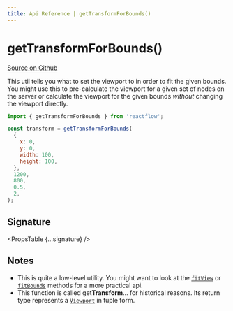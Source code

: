 ```yaml
---
title: Api Reference | getTransformForBounds()
---
```



# getTransformForBounds()

[Source on Github](https://github.com/wbkd/react-flow/blob/bacaa99c73b347856f63c5d495f5a0829be1e431/packages/core/src/utils/graph.ts/#L273)

This util tells you what to set the viewport to in order to fit the given bounds.
You might use this to pre-calculate the viewport for a given set of nodes on the
server or calculate the viewport for the given bounds _without_ changing the
viewport directly.

```js
import { getTransformForBounds } from 'reactflow';

const transform = getTransformForBounds(
  {
    x: 0,
    y: 0,
    width: 100,
    height: 100,
  },
  1200,
  800,
  0.5,
  2,
);
```

## Signature

<PropsTable {...signature} />

## Notes

- This is quite a low-level utility. You might want to look at the
  [`fitView`](/api-reference/types/react-flow-instance#fitview) or
  [`fitBounds`](/api-reference/types/react-flow-instance#fitbounds) methods for a more practical
  api.
- This function is called get**Transform**... for historical reasons. Its return
  type represents a [`Viewport`](/api-reference/types/viewport) in tuple form.

